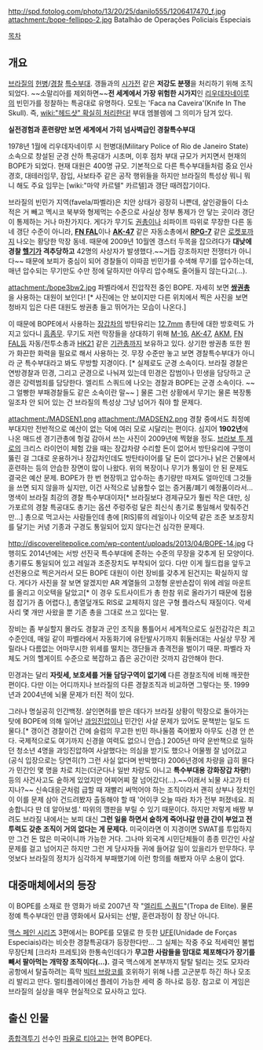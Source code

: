 http://spd.fotolog.com/photo/13/20/25/danilo555/1206417470_f.jpg
attachment:/bope-fellippo-2.jpg
Batalhão de Operações Policiais Especiais

[[목차]]

== 개요 ==
[[브라질]]의 [[헌병]]/[[경찰]] [[특수부대]]. 갱들과의 [[시가전]] 같은 '''저강도 분쟁'''을 처리하기 위해 조직되었다. ~~소말리아를 제외하면~~'''전 세계에서 가장 위험한 시가지'''인 [[리우데자네이루]]의 빈민가를 정찰하는 특공대로 유명하다. 모토는 'Faca na Caveira'(Knife In The Skull). 즉, [[wiki:"헤드샷" 확실히 처리한다!]] 부대 엠블렘에 그 의미가 담겨 있다.

'''실전경험과 훈련량만 보면 세계에서 가히 넘사벽급인 경찰특수부대'''

1978년 1월에 리우데자네이루 시 헌병대(Military Police of Rio de Janeiro State) 소속으로 창설된 군경 산하 특공대가 시초며, 이후 점차 부대 규모가 커지면서 현재의 BOPE가 되었다. 현재 대원은 400명 규모. 기본적으로 다른 특수부대들처럼 중요 인사 경호, 대테러임무, 잠입, 사보타주 같은 공작 행위들을 하지만 브라질의 특성상 뭐니 뭐니 해도 주요 임무는 [wiki:"마약 카르텔" 카르텔]과 갱단 때려잡기이다.

브라질의 빈민가 지역(favela/파벨라)은 치안 상태가 굉장히 나쁜데, 살인광들이 다소 적은 거 빼고 멕시코 북부와 형제먹는 수준으로 사실상 정부 통제가 안 닿는 곳이라 갱단이 통제하는 거나 마찬가지다. 게다가 무기도 [[권총]]이나 쇠파이프 따위로 무장한 다른 동네 갱단 수준이 아니라, '''[[FN FAL]]'''이나 '''[[AK-47]]''' 같은 자동소총에서 '''[[RPG-7]]''' 같은 [[로켓]]포까지 나오는 황당한 막장 동네. 때문에 2009년 10월엔 갱스터 두목을 잡으려다가 '''대낮에 경찰 [[헬기]]가 격추당하고''' 42명의 사상자가 발생했다.~~거듭 강조하지만 전쟁터가 아니다~~ 때문에 보피가 중심이 되어 경찰들이 이따끔 빈민가를 수색해 무기를 압수하는데, 매년 압수되는 무기만도 수만 정에 달하지만 아무리 압수해도 줄어들지 않는다고(…).

attachment:/bope3bw2.jpg
파벨라에서 진압작전 중인 BOPE. 자세히 보면 '''[[쌍권총]]'''을 사용하는 대원이 보인다! [* 사진에는 안 보이지만 다른 위치에서 찍은 사진을 보면 청바지 입은 다른 대원도 쌍권총 들고 뛰어가는 모습이 나온다.]

이 때문에 BOPE에서 사용하는 [[장갑차]]의 방탄유리는 [[12.7mm]] 총탄에 대한 방호력도 가지고 있다니 [[흠좀무]]. 무기도 저런 막장들을 상대하기 위해 [[M-16]], [[AK-47]], [[AKM]], [[FN FAL]]등 자동/전투소총과 [[HK21]] 같은 [[기관총]]까지 보유하고 있다. 상기한 쌍권총 또한 뭔가 화끈한 화력을 필요로 해서 사용하는 것. 무장 수준만 놓고 보면 경찰특수부대가 아니라 군 특수부대라고 봐도 무방할 지경이다. [* 실제로도 군경 소속이다. 브라질 경찰은 연방경찰과 민경, 그리고 군경으로 나눠져 있는데 민경은 잡범이나 민생을 담당하고 군경은 강력범죄를 담당한다. 엘리트 스쿼드에 나오는 경찰과 BOPE는 군경 소속이다. ~~그 얼빵한 부패경찰들도 같은 소속이란 말~~ ]  물론 그런 상황에서 무기는 물론 복장통일조차 안 되어 있는 건 브라질의 특성상 그냥 넘어가 줘야 할 문제다.

attachment:/MADSEN1.png
attachment:/MADSEN2.png
경찰 중에서도 최정예 부대지만 전반적으로 예산이 없는 덕에 여러 모로 시달리는 편이다. 심지어 '''1902년'''에 나온 매드센 경기관총에 헝겊 감아서 쓰는 사진이 2009년에 찍혔을 정도. [[브라보 투 제로]]의 크리스 라이언이 체험 갔을 때는 장갑차량 수리할 돈이 없어서 방탄유리에 구멍이 뚫린 걸 그대로 운용하거나 장갑차인데도 방탄타이어를 달 돈이 없다거나 낡은 건물에서 훈련하는 등의 안습한 장면이 많이 나왔다. 위의 복장이나 무기가 통일이 안 된 문제도 결국은 예산 문제. BOPE가 한 번 현장뛰고 압수하는 총기량만 따져도 얼마인데 그것들을 쓰면 되지 않을까 싶지만, 이건 사적으로 남용할수 없는 증거품/폐기 예정품이라서...명색이 브라질 최강의 경찰 특수부대이자[* 브라질보다 경제규모가 훨씬 작은 대만, 싱가포르의 경찰 특공대도 총기는 옵션 주렁주렁 달은 최신식 총기로 통일해서 맞춰주건만...] 총으로 먹고사는 사람들인데 총에 [RIS]류의 레일이나 이오텍 같은 조준 보조장치를 달기는 커녕 기종과 구경도 통일되어 있지 않다는건 심각한 문제다.

http://discoverelitepolice.com/wp-content/uploads/2013/04/BOPE-14.jpg
다행히도 2014년에는 서방 선진국 특수부대에 준하는 수준의 무장을 갖추게 된 모양이다. 총기류도 통일되어 있고 레일과 조준장치도 부착되어 있다. 다만 이게 월드컵을 앞두고 선전용으로 찍은거라서 모든 BOPE 대원이 이런 장비를 갖추게 된건지는 확실하지 않다. 게다가 사진을 잘 보면 알겠지만 AR 계열들의 고정형 운반손잡이 위에 레일 마운트를 올리고 이오텍을 달았고[* 이 경우 도트사이트가 총 한참 위로 올라가기 때문에 접용점 잡기가 좀 어렵다.], 총열덮개도 RIS로 교체하지 않은 구형 플라스틱 재질이다. 악세사리 몇 개만 사왔을 뿐 기존 총을 그대로 쓰고 있다는 말.

장비는 좀 부실할지 몰라도 경찰과 군인 조직을 통틀어서 세계적으로도 실전감각은 최고 수준인데, 매일 같이 파벨라에서 자동화기에 유탄발사기까지 휘둘러대는 사실상 무장 게릴라나 다름없는 어마무시한 위세를 떨치는 갱단들과 총격전을 벌이기 때문. 파벨라 자체도 거의 헬게이트 수준으로 복잡하고 좁은 공간이란 것까지 감안해야 한다.

민경과는 달리 '''자릿세, 보호세를 거둘 담당구역이 없기에''' 다른 경찰조직에 비해 깨끗한 편이다. 다만 이는 어디까지나 브라질의 다른 경찰조직과 비교하면 그렇다는 뜻. 1999년과 2004년에 뇌물 문제가 터진 적이 있다.

그러나 명실공히 인간백정. 살인면허를 받은 데다가 브라질 상황이 막장으로 돌아가는 탓에 BOPE에 의해 일어난 [[과잉진압]]이나 민간인 사살 문제가 있어도 문책받는 일도 드물다.[* 갱이건 경찰이건 간에 슬럼의 무고한 빈민 하나둘쯤 죽어봤자 아무도 신경 안 쓴다. 국제적으로도 여기까지 신경쓸 여력도 없으니 안습.] 2005년 마약 운반책으로 일하던 청소년 4명을 과잉진압하여 사살했다는 의심을 받기도 했으나 어물쩡 잘 넘어갔고(공식 입장으로는 당연히(?) 그런 사실 없다며 반박했다) 2006년경에 차량을 급히 몰다가 민간인 몇 명을 차로 치는(더군다나 일반 차량도 아니고 '''특수부대용 강화장갑 차량!''') 등의 사건사고도 숱하게 있었지만 어찌어찌 잘 넘어갔다(...).~~이래서 뇌물 사고가 터지나?~~ 신속대응군처럼 급할 때 재빨리 써먹어야 하는 조직이라서 괜히 상부나 정치인이 이를 문제 삼아 건드려봤자 출동해야 할 때 '어이쿠 오늘 따라 차가 전부 퍼졌네요. 죄송합니다 딴 데 알아보셈.' 따위의 깽판을 부릴 수 있기 때문이다. 하지만 저렇게 배짱 부려도 브라질 내에서는 보피 대신 '''그런 일을 하면서 숱하게 죽어나갈 만큼 간이 부었고 전투력도 갖춘 조직이 거의 없다는 게 문제다.''' 미국이라면 이 지경이면 SWAT를 투입하지만 그건 돈 많은 미국이니까 가능한 거다. 그나마 외국계 시민단체들이 종종 민간인 사살 문제를 걸고 넘어지곤 하지만 그런 게 당사자들 귀에 들어갈 일이 있을리가 만무하다. 무엇보다 브라질의 정치가 심각하게 부패했기에 이런 항의를 해봤자 아무 소용이 없다.

== 대중매체에서의 등장 ==
이 BOPE를 소재로 한 영화가 바로 2007년 작 "[[엘리트 스쿼드]]"(Tropa de Elite). 물론 정예 특수부대인 만큼 영화에서 묘사되는 선발, 훈련과정이 참 장난 아니다. 

[[맥스 페인 시리즈]] 3편에서는 BOPE를 모델로 한 듯한 [[UFE]](Unidade de Forças Especiais)라는 비슷한 경찰특공대가 등장한다만… 그 실체는 작중 주요 적세력인 불법 무장단체 [크라차 프레토]와 한통속인데다가 '''무고한 사람들을 맘대로 체포해다가 장기를 빼서 팔아먹는 개막장 조직이다(…).''' 결국 맥스에게 본부까지 탈탈 털리는 것도 모자라 공항에서 탈출하려는 흑막 [[빅터 브랑코]]를 호위하기 위해 나름 고군분투 하긴 하나 모조리 발리고 만다. 멀티플레이에선 플레이 가능한 세력 중 하나로 등장. 참고로 이 게임은 브라질의 실상을 매우 현실적으로 묘사하고 있다.

== 출신 인물 ==
[[종합격투기]] 선수인 [[파울로 티아고]]는 현역 BOPE다.
